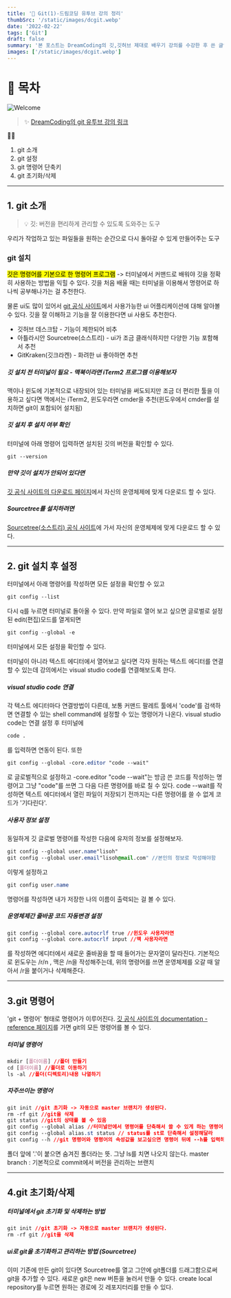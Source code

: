 ```yaml
---
title: '🎉 Git(1)-드림코딩 유투브 강의 정리'
thumbSrc: '/static/images/dcgit.webp'
date: '2022-02-22'
tags: ['Git']
draft: false
summary: '본 포스트는 DreamCoding의 깃,깃허브 제대로 배우기 강의를 수강한 후 쓴 글입니다.'
images: ['/static/images/dcgit.webp']
---
```


# 📌 목차

![Welcome](/static/images/dcgit.webp)

> ✨ [DreamCoding의 git 유투브 강의 링크](https://www.youtube.com/watch?v=Z9dvM7qgN9s)

💁🏻

1. git 소개
2. git 설정
3. git 명령어 단축키
4. git 초기화/삭제

---

## 1. git 소개

> 💡 깃: 버전을 편리하게 관리할 수 있도록 도와주는 도구

우리가 작업하고 있는 파일들을 원하는 순간으로 다시 돌아갈 수 있게 만들어주는 도구

### git 설치

<mark>깃은 명령어를 기본으로 한 명령어 프로그램</mark> -> 터미널에서 커맨드로 배워야 깃을 정확히 사용하는
방법을 익힐 수 있다. 깃을 처음 배울 때는 터미널을 이용해서 명령어로 하나씩 공부해나가는 걸 추천한다.

물론 ui도 많이 있어서 [git 공식 사이트](https://git-scm.com/downloads/guis)에서 사용가능한 ui 어플리케이션에 대해 알아볼 수 있다. 깃을 잘 이해하고 기능을 잘 이용한다면 ui 사용도 추천한다.

- 깃허브 데스크탑 - 기능이 제한되어 비추
- 아틀라시안 Sourcetree(소스트리) - ui가 조금 클래식하지만 다양한 기능 포함해서 추천
- GitKraken(깃크라켄) - 화려한 ui 좋아하면 추천

##### 깃 설치 전 터미널이 필요 - 맥북이라면 iTerm2 프로그램 이용해보자

맥이나 윈도에 기본적으로 내장되어 있는 터미널을 써도되지만 조금 더 편리한 툴을 이용하고 싶다면
맥에서는 iTerm2, 윈도우라면 cmder을 추천(윈도우에서 cmder를 설치하면 git이 포함되어 설치됨)

##### 깃 설치 후 설치 여부 확인

터미널에 아래 명령어 입력하면 설치된 깃의 버전을 확인할 수 있다.

```css
git --version
```

##### 만약 깃이 설치가 안되어 있다면

[깃 공식 사이트의 다운로드 페이지](https://git-scm.com/downloads/guis)에서 자신의 운영체제에 맞게 다운로드 할 수 있다.

##### Sourcetree를 설치하려면

[Sourcetree(소스트리) 공식 사이트](https://www.sourcetreeapp.com/)에 가서 자신의 운영체제에 맞게 다운로드 할 수 있다.

---

## 2. git 설치 후 설정

터미널에서 아래 명령어를 작성하면 모든 설정을 확인할 수 있고

```css
git config --list
```

다시 q를 누르면 터미널로 돌아올 수 있다.
만약 파일로 열어 보고 싶으면 글로벌로 설정된 edit(편집)모드를 열게되면

```css
git config --global -e
```

터미널에서 모든 설정을 확인할 수 있다.

터미널이 아니라 텍스트 에디터에서 열어보고 싶다면 각자 원하는 텍스트 에디터를 연결할 수 있는데
강의에서는 visual studio code를 연결해보도록 한다.

##### visual studio code 연결

각 텍스트 에디터마다 연결방법이 다른데, 보통 커맨드 팔레트 툴에서 'code'를 검색하면 연결할 수 있는 shell command에 설정할 수 있는 명령어가 나온다.
visual studio code는 연결 설정 후 터미널에

```css
code .
```

를 입력하면 연동이 된다. 또한

```css
git config --global -core.editor "code --wait"
```

로 글로벌적으로 설정하고 -core.editor "code --wait"는 방금 쓴 코드를 작성하는 명령어고
그냥 "code"를 쓰면 그 다음 다른 명령어를 바로 칠 수 있다. code --wait를 작성하면 텍스트 에디터에서 열린 파일이 저장되기 전까지는 다른 명령어를 쓸 수 없게 코드가 '기다린다'.

##### 사용자 정보 설정

동일하게 깃 글로벌 명령어를 작성한 다음에 유저의 정보를 설정해보자.

```css
git config --global user.name"lisoh"
git config --global user.email"lisoh@mail.com" //본인의 정보로 작성해야함
```

이렇게 설정하고

```css
git config user.name
```

명령어를 작성하면 내가 저장한 나의 이름이 출력되는 걸 볼 수 있다.

##### 운영체제간 줄바꿈 코드 자동변경 설정

```css
git config --global core.autocrlf true //윈도우 사용자라면
git config --global core.autocrlf input //맥 사용자라면
```

를 작성하면 에디터에서 새로운 줄바꿈을 할 때 들어가는 문자열이 달라진다.
기본적으로 윈도우는 /r/n , 맥은 /n을 작성해주는데, 위의 명령어를 쓰면
운영체제를 오갈 때 알아서 /r을 붙이거나 삭제해준다.

---

## 3.git 명령어

'git + 명령어' 형태로 명령어가 이루어진다.
[깃 공식 사이트의 documentation - reference 페이지](https://git-scm.com/docs)를 가면 git의 모든 명령어를 볼 수 있다.

##### 터미널 명령어

```css
mkdir [폴더이름] //폴더 만들기
cd [폴더이름] //폴더로 이동하기
ls -al //폴더(디렉토리)내용 나열하기
```

##### 자주쓰이는 명령어

```css
git init //git 초기화 -> 자동으로 master 브랜치가 생성된다.
rm -rf git //git을 삭제
git status //git의 상태를 볼 수 있음
git config --global alias //터미널안에서 명령어를 단축해서 쓸 수 있게 하는 명령어
git config --global alias.st status // status를 st로 단축해서 설정해달라
git config --h //git 명령어와 명령어의 속성값을 보고싶으면 명령어 뒤에 --h를 입력하면 된다.
```

폴더 앞에 '.'이 붙으면 숨겨진 폴더라는 뜻.
그냥 ls를 치면 나오지 않는다.
master branch : 기본적으로 commit에서 버전을 관리하는 브랜치

---

## 4.git 초기화/삭제

##### 터미널에서 git 초기화 및 삭제하는 방법

```css
git init //git 초기화 -> 자동으로 master 브랜치가 생성된다.
rm -rf git //git을 삭제
```

##### ui로 git을 초기화하고 관리하는 방법 (Sourcetree)

이미 기존에 만든 git이 있다면 Sourcetree를 열고 그안에 git폴더를 드래그함으로써 git을 추가할 수 있다.
새로운 git은 new 버튼을 눌러서 만들 수 있다.
create local repository를 누르면 원하는 경로에 깃 레포지터리를 만들 수 있다.
